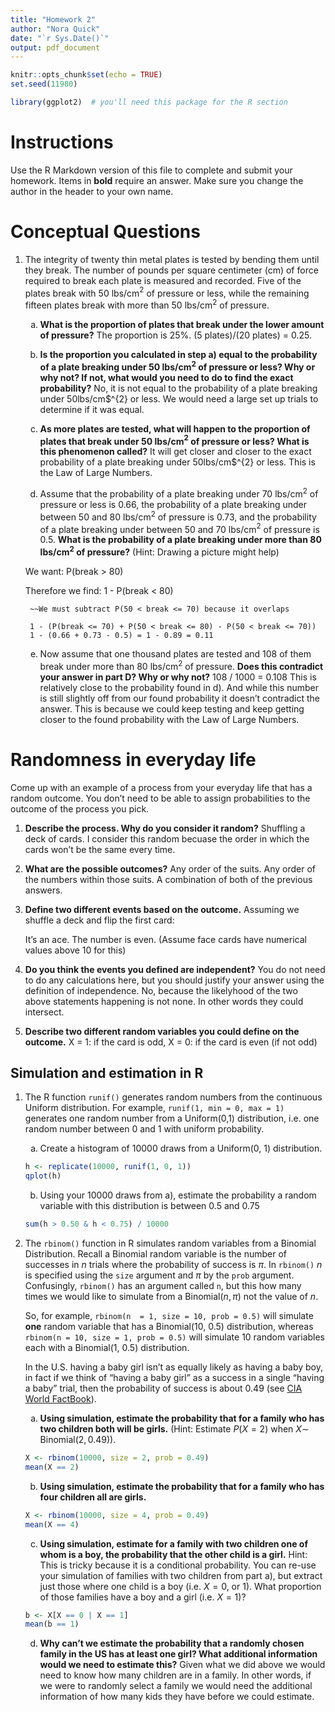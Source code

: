 ```yaml
---
title: "Homework 2"
author: "Nora Quick"
date: "`r Sys.Date()`"
output: pdf_document
---
```


```r
knitr::opts_chunk$set(echo = TRUE)
set.seed(11980)
```

```r
library(ggplot2)  # you'll need this package for the R section
```

# Instructions

Use the R Markdown version of this file to complete and submit your homework.  Items in **bold** require an answer. Make sure you change the author in the header to your own name. 

# Conceptual Questions

1. The integrity of twenty thin metal plates is tested by bending them until they break. The number of pounds per square centimeter (cm) of force required to break each plate is measured and recorded. Five of the plates break with 50 lbs/cm$^{2}$ of pressure or less, while the remaining fifteen plates break with more than 50 lbs/cm$^{2}$ of pressure.
    
    a) **What is the proportion of plates that break under the lower amount of pressure?**
    The proportion is 25%. (5 plates)/(20 plates) = 0.25.
  
    b) **Is the proportion you calculated in step a) equal to the probability of a plate breaking under 50 lbs/cm$^{2}$ of pressure or less? Why or why not? If not, what would you need to do to find the exact probability?**
    No, it is not equal to the probability of a plate breaking under 50lbs/cm$^{2} or less. We would need a large set up trials to determine if it was equal.
  
    c) **As more plates are tested, what will happen to the proportion of plates that break under 50 lbs/cm$^{2}$ of pressure or less? What is this phenomenon called?**
  It will get closer and closer to the exact probability of a plate breaking under 50lbs/cm$^{2} or less. This is the Law of Large Numbers. 
  
    d) Assume that the probability of a plate breaking under 70  lbs/cm$^{2}$ of pressure or less is 0.66, the probability of a plate breaking under between 50 and 80 lbs/cm$^{2}$ of pressure is 0.73, and the probability of a plate breaking under between 50 and 70 lbs/cm$^{2}$ of pressure is 0.5. **What is the probability of a plate breaking under more than 80 lbs/cm$^{2}$ of pressure?** (Hint: Drawing a picture might help)
      
      We want: P(break > 80)
      
      Therefore we find: 1 - P(break < 80)
      
        ~~We must subtract P(50 < break <= 70) because it overlaps
      
        1 - (P(break <= 70) + P(50 < break <= 80) - P(50 < break <= 70))
        1 - (0.66 + 0.73 - 0.5) = 1 - 0.89 = 0.11
        
    
    e) Now assume that one thousand plates are tested and 108 of them break under more than 80 lbs/cm$^{2}$ of pressure. **Does this contradict your answer in part D? Why or why not?**
    108 / 1000 = 0.108
    This is relatively close to the probability found in d). And while this number is still slightly off from our found probability it doesn't contradict the answer. This is because we could keep testing and keep getting closer to the found probability with the Law of Large Numbers.

# Randomness in everyday life

Come up with an example of a process from your everyday life that has a random outcome.  You don't need to be able to assign probabilities to the outcome of the process you pick.

1. **Describe the process.  Why do you consider it random?**
  Shuffling a deck of cards. I consider this random becuase the order in which the cards won't be the same every time.

2. **What are the possible outcomes?**
  Any order of the suits. 
  Any order of the numbers within those suits. 
  A combination of both of the previous answers.

3. **Define two different events based on the outcome.**
  Assuming we shuffle a deck and flip the first card:
    
    It's an ace.
    The number is even. (Assume face cards have numerical values above 10 for this)

4. **Do you think the events you defined are independent?** You do not need to do any calculations here, but you should justify your answer using the definition of independence.
  No, because the likelyhood of the two above statements happening is not none. In other words they could intersect.

5. **Describe two different random variables you could define on the outcome.**
  X = 1: if the card is odd,
  X = 0: if the card is even (if not odd)

## Simulation and estimation in R

1.  The R function `runif()` generates random numbers from the continuous Uniform distribution.  For example, `runif(1, min = 0, max = 1)` generates one random number from a Uniform(0,1) distribution, i.e. one random number between 0 and 1 with uniform probability. 

    a) Create a histogram of 10000 draws from a Uniform(0, 1) distribution.
  	
    ```r
    h <- replicate(10000, runif(1, 0, 1))
    qplot(h)
    ```
  	
  	b) Using your 10000 draws from a), estimate the probability a random variable with this distribution is between 0.5 and 0.75

    ```r
    sum(h > 0.50 & h < 0.75) / 10000
    ```
  	
2. The `rbinom()` function in R simulates random variables from a
Binomial Distribution. Recall a Binomial random variable is the number
of successes in $n$ trials where the probability of success is
$\pi$. In `rbinom()`  $n$ is specified using the `size`
argument and $\pi$ by the `prob` argument. Confusingly,
`rbinom()` has an argument called `n`, but this how many
times we would like to simulate from a Binomial$(n, \pi)$ not the
value of $n$.
    
    So, for example, `rbinom(n  = 1, size = 10, prob = 0.5)`
    will simulate **one** random variable that has a Binomial(10, 0.5)
    distribution, whereas `rbinom(n = 10, size = 1, prob = 0.5)` will simulate 10 random variables each with a Binomial(1, 0.5) distribution.
    
    In the U.S. having a baby girl isn't as equally likely as having a baby
    boy, in fact if we think of "having a baby girl" as a success in a
    single "having a baby" trial, then the probability of success is about
    0.49 (see [CIA World FactBook](https://www.cia.gov/library/publications/resources/the-world-factbook/fields/351.html#US)).

    a) **Using simulation, estimate the probability that for a family who has two children both will be girls.** (Hint: Estimate $P(X = 2)$ when
$X \sim$ Binomial$(2, 0.49)$).

    ```r
    X <- rbinom(10000, size = 2, prob = 0.49)
    mean(X == 2)
    ```

    b) **Using simulation, estimate the probability that for a family who has four children all are girls.**

    ```r
    X <- rbinom(10000, size = 4, prob = 0.49)
    mean(X == 4)
    ```
    
    c) **Using simulation, estimate for a family with two children one of whom is a boy, the probability that the other child is a girl.** Hint: This is tricky because it is a conditional probability. You can re-use your simulation of  families with two children from part a), but extract just those where one child is a boy (i.e. $X = 0$, or $1$).  What proportion of those families have a boy and a girl (i.e. $X = 1$)?

    ```r
    b <- X[X == 0 | X == 1]
    mean(b == 1)
    ```
    
    d) **Why can't we estimate the probability that a randomly chosen family in the US has at least one girl? What additional information would we need to estimate this?**
    Given what we did above we would need to know how many children are in a family. In other words, if we were to randomly select a family we would need the additional information of how many kids they have before we could estimate.
    